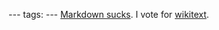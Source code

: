 ---
tags:
---
[http://www.codinghorror.com/blog/archives/001317.html Markdown sucks]. I vote for [[wikitext]].
